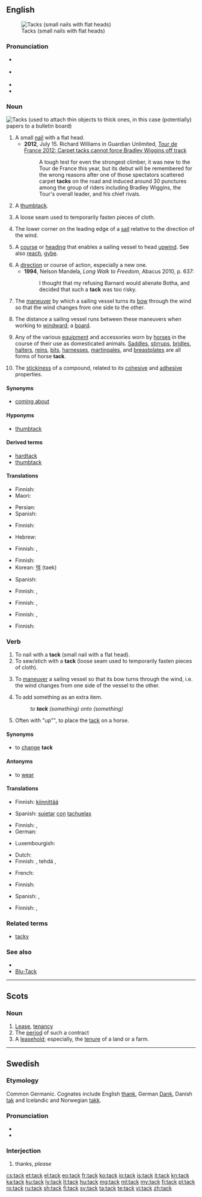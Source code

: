 ==English==
{{wikipedia|dab=tack}}
[[File:Kopspijkers blauw.JPG|thumb|right|Tacks (small nails with flat heads)]]

===Pronunciation===
* {{a|UK}} {{IPA|/tak/}}
* {{a|US}} {{IPA|/tæk/}}
* {{audio|en-us-tack.ogg|Audio (US)}}
* {{rhymes|æk}}

===Noun===
[[File:Bulletinboard4.jpg|thumb|right|Tacks (used to attach thin objects to thick ones, in this case (potentially) papers to a [[bulletin board]])]]
{{en-noun}}

# A small [[nail]] with a flat head.
#* '''2012''', July 15. Richard Williams in Guardian Unlimited, [http://www.guardian.co.uk/sport/2012/jul/15/tour-de-france-2012-bradley-wiggins Tour de France 2012: Carpet tacks cannot force Bradley Wiggins off track]
#*: A tough test for even the strongest climber, it was new to the Tour de France this year, but its debut will be remembered for the wrong reasons after one of those spectators scattered carpet '''tacks''' on the road and induced around 30 punctures among the group of riders including Bradley Wiggins, the Tour's overall leader, and his chief rivals.
# A [[thumbtack]].
# {{sewing}} A loose seam used to temporarily fasten pieces of cloth.
# {{nautical}} The lower corner on the leading edge of a [[sail]] relative to the direction of the wind.
# {{nautical}} A [[course]] or [[heading]] that enables a sailing vessel to head [[upwind]]. See also [[reach]], [[gybe]].
# A [[direction]] or course of action, especially a new one.
#* '''1994''', Nelson Mandela, ''Long Walk to Freedom'', Abacus 2010, p. 637:
#*: I thought that my refusing Barnard would alienate Botha, and decided that such a '''tack''' was too risky.
# {{nautical}} The [[maneuver]] by which a sailing vessel turns its [[bow]] through the wind so that the wind changes from one side to the other.
# {{nautical}} The distance a sailing vessel runs between these maneuvers when working to [[windward]]; a [[board]].
# Any of the various [[equipment]] and accessories worn by [[horse]]s in the course of their use as domesticated animals. [[saddle|Saddles]], [[stirrup]]s, [[bridle]]s, [[halter]]s, [[rein]]s, [[bit]]s, [[harness]]es, [[martingale]]s, and [[breastplate]]s are all forms of horse '''tack'''.
# {{chemistry}} The [[stickiness]] of a compound, related to its [[cohesive]] and [[adhesive]] properties.

====Synonyms====
* {{sense|nautical maneuver}} [[coming about]]

====Hyponyms====
* {{sense|nail-like object for affixing thin things}} [[thumbtack]]

====Derived terms====
* [[hardtack]]
* [[thumbtack]]

====Translations====
{{trans-top|small nail}}
* Finnish: {{t-|fi|nupi}}
* Maori: {{t-|mi|pine|xs=Maori}}
{{trans-mid}}
* Persian: {{t+|fa|میخ|xs=Persian}}
* Spanish: {{t|es|tachuela|f}}
{{trans-bottom}}

{{trans-see|thumbtack}}

{{trans-top|loose seam}}
* Finnish: {{t-|fi|harsinta}}
{{trans-mid}}
* Hebrew: {{t+|he|מכלב}}
{{trans-bottom}}

{{trans-top|nautical: part of sail}}
* Finnish: {{t|fi|etukulma}}, {{t|fi|halssikulma}}
{{trans-mid}}
{{trans-bottom}}

{{trans-top|nautical direction}}
* Finnish: {{t|fi|luovi}}
* Korean: [[택]] (taek)
{{trans-mid}}
* Spanish: {{t|es|rumbo|m}}
{{trans-bottom}}

{{trans-top|course of action}}
* Finnish: {{t+|fi|kurssi}}, {{t+|fi|suunta}}
{{trans-mid}}
{{trans-bottom}}

{{trans-top|nautical: maneuver}}
* Finnish: {{t-|fi|vastakäännös}}, {{t+|fi|venda}}
{{trans-mid}}
{{trans-bottom}}

{{trans-see|nautical: distance between these maneuvers|board}}

{{trans-top|any equipment worn by horse}}
* Finnish: {{t-|fi|valjaat}} {{qualifier|draft}}, {{t-|fi|satulointi}} {{qualifier|riding}}
{{trans-mid}}
{{trans-bottom}}

{{trans-top|chemistry: stickiness}}
* Finnish: {{t-|fi|tahmeus}}
{{trans-mid}}
{{trans-bottom}}

===Verb===
{{en-verb}}

# To nail with a '''tack''' (small nail with a flat head).
# To sew/stich with a '''tack''' (loose seam used to temporarily fasten pieces of cloth).
# {{nautical}} To [[maneuver]] a sailing vessel so that its bow turns through the wind, i.e. the wind changes from one side of the vessel to the other.
# To add something as an extra item.
#: ''to '''tack''' (something) onto (something)''
# Often with "up"", to place the [[tack]] on a horse.

====Synonyms====
* {{sense|nautical: to turn the bow through the wind}}  to [[change]] '''tack'''

====Antonyms====
* {{sense|nautical: to turn the stern through the wind}}  to [[wear]]

====Translations====
{{trans-top|to nail with tacks}}
* Finnish: [[kiinnittää]] {{t-|fi|nupi|alt=nupeilla}}
{{trans-mid}}
* Spanish: [[sujetar]] [[con]] [[tachuela|tachuelas]]
{{trans-bottom}}

{{trans-top|to stitch}}
* Finnish: {{t-|fi|harsia}}, {{t-|fi|kursia}}
* German: {{t|de|heften}}
{{trans-mid}}
* Luxembourgish: {{t|lb|fooschen}}
{{trans-bottom}}

{{trans-top|nautical: to turn the bow through the wind}}
* Dutch: {{t|nl|overstag gaan}}
* Finnish: {{t+|fi|tehdä}} {{t-|fi|vastakäännös}}, tehdä {{t+|fi|venda}}, {{t|fi|vendata}}
{{trans-mid}}
* French: {{t+|fr|louvoyer}}
{{trans-bottom}}

{{trans-top|to add onto, to tack one thing onto another}}
* Finnish: {{t+|fi|liittää}} {{t-|fi|kylkiäinen|kylkiäiseksi}}
{{trans-mid}}
* Spanish: {{t|es|agregar}}, {{t|es|añadir}}
{{trans-bottom}}

{{trans-top|to tack up a horse}}
* Finnish: {{t-|fi|valjastaa}} {{qualifier|for draft animal}}, {{t+|fi|satuloida}} {{qualifier|for riding}}
{{trans-mid}}
{{trans-bottom}}

===Related terms===
* [[tacky]]

===See also===
* {{pedia|Tack (disambiguation)}}
* [[Blu-Tack]]

----

==Scots==

===Noun===
{{sco-noun}}

# [[Lease]], [[tenancy]]
# The [[period]] of such a contract
# A [[leasehold]]; especially, the [[tenure]] of a land or a farm.

----

==Swedish==

===Etymology===
Common Germanic. Cognates include English [[thank]], German [[Dank]], Danish [[tak]] and Icelandic and Norwegian [[takk]].

===Pronunciation===
* {{IPA|/tak/|lang=sv}}
* {{audio|Sv-tack.ogg|audio}}

===Interjection===
{{head|sv|interjection}}

# thanks, ''please''

[[cs:tack]]
[[et:tack]]
[[el:tack]]
[[eo:tack]]
[[fr:tack]]
[[ko:tack]]
[[io:tack]]
[[is:tack]]
[[it:tack]]
[[kn:tack]]
[[ka:tack]]
[[ku:tack]]
[[lv:tack]]
[[lt:tack]]
[[hu:tack]]
[[mg:tack]]
[[ml:tack]]
[[my:tack]]
[[fj:tack]]
[[pl:tack]]
[[ro:tack]]
[[ru:tack]]
[[sh:tack]]
[[fi:tack]]
[[sv:tack]]
[[ta:tack]]
[[te:tack]]
[[vi:tack]]
[[zh:tack]]